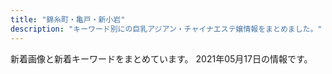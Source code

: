 ```yaml
---
title: "錦糸町・亀戸・新小岩"
description: "キーワード別にの巨乳アジアン・チャイナエステ嬢情報をまとめました。"
---
```


新着画像と新着キーワードをまとめています。
2021年05月17日の情報です。

<DmmAffiliateIns />
<KeywordTable
  shops={
    [
    {
        "station": "JR\u9326\u7cf8\u753a\u99c5",
        "keywords": {},
        "url": "http://kinshichoesute.xyz/",
        "name": "Forever \uff5e\u30d5\u30a9\u30fc\u30a8\u30d0\u30fc\uff5e",
        "img_links": [
            "http://kinshichoesute.xyz/img/tel.png",
            "http://kinshichoesute.xyz/staff/ai/01.png",
            "http://kinshichoesute.xyz/staff/aya/01.png",
            "http://kinshichoesute.xyz/img/stt.jpg",
            "http://kinshichoesute.xyz/img/stb.jpg",
            "http://kinshichoesute.xyz/staff/mimi/01.png",
            "http://kinshichoesute.xyz/staff/hitomi/01.png",
            "http://kinshichoesute.xyz/img/nav-001.png",
            "http://kinshichoesute.xyz/img/nav-005.png",
            "http://kinshichoesute.xyz/img/nav-004.png",
            "http://kinshichoesute.xyz/img/nav-006.png",
            "http://kinshichoesute.xyz/staff/nana/01.png",
            "http://kinshichoesute.xyz/img/nav-002.png",
            "http://kinshichoesute.xyz/img/no.png",
            "http://kinshichoesute.xyz/img/nav-003.png",
            "http://kinshichoesute.xyz/staff/hitomi/02.png",
            "http://kinshichoesute.xyz/staff/kaori/01.png"
        ]
    },
    {
        "url": "http://mariabella.ies.fun/",
        "station": "JR\u5c0f\u5ca9\u99c5\u5317\u53e3",
        "img_links": [
            "http://mariabella.ies.fun/photos/sites/45/2019/09/2019091016323921.jpeg",
            "http://mariabella.ies.fun/images/ac1.jpg",
            "http://mariabella.ies.fun/images/mobile1.jpg",
            "http://mariabella.ies.fun/images/s-staff.jpg",
            "http://mariabella.ies.fun/images/info.jpg",
            "http://mariabella.ies.fun/photos/sites/45/2019/09/2019092717170772.jpeg",
            "http://mariabella.ies.fun/photos/sites/45/2018/06/2018062706422857.jpg",
            "http://mariabella.ies.fun/photos/sites/45/2020/01/2020012420100278.jpeg",
            "http://mariabella.ies.fun/images/ac2.jpg",
            "http://mariabella.ies.fun/images/ac3.jpg",
            "http://mariabella.ies.fun/images/top.png",
            "http://mariabella.ies.fun/images/mobile.jpg",
            "http://mariabella.ies.fun/images/s-recriut.jpg",
            "http://mariabella.ies.fun/images/pick.jpg",
            "http://mariabella.ies.fun/images/news.jpg"
        ],
        "keywords": {
            "\u30bb\u30af\u30b7\u30fc": 2,
            "E": 2
        },
        "name": "\u30de\u30ea\u30a2\u30d9\u30fc\u30e9"
    },
    {
        "url": "https://kinshicho-mensesthe.net/",
        "keywords": {
            "D": 126,
            "87": 28,
            "89": 14,
            "E": 14,
            "88": 14,
            "85": 98,
            "92": 14,
            "83": 14,
            "C": 70,
            "86": 28
        },
        "name": "KIRARA",
        "station": "JR\u9326\u7cf8\u753a\u99c5\u5317\u53e3",
        "img_links": [
            "https://kinshicho-mensesthe.net/images/main1.jpg",
            "https://kinshicho-mensesthe.net/staff2/rika-l1.jpg",
            "https://kinshicho-mensesthe.net/mens-esthe-massage/2020/02/06/satomi-s1.jpg",
            "https://kinshicho-mensesthe.net/staff2/mai-l1.jpg",
            "https://kinshicho-mensesthe.net/staff2/sakura-s2.jpg",
            "https://kinshicho-mensesthe.net/staff2/satomi-s1.jpg",
            "https://kinshicho-mensesthe.net/button/staff.png",
            "https://kinshicho-mensesthe.net/staff2/yuki-l1.jpg",
            "https://kinshicho-mensesthe.net/room/esthe3.jpg",
            "https://kinshicho-mensesthe.net/staff2/haruka-l1.jpg",
            "https://kinshicho-mensesthe.net/staff2/yuki-s1.jpg",
            "https://kinshicho-mensesthe.net/staff2/sera-l1.jpg",
            "https://kinshicho-mensesthe.net/staff2/mai-s1.jpg",
            "https://kinshicho-mensesthe.net/staff2/saki-s1.jpg",
            "https://kinshicho-mensesthe.net/images/footer-r.png",
            "https://kinshicho-mensesthe.net/images/clear.png",
            "https://kinshicho-mensesthe.net/mens-esthe-massage/2020/01/22/yuki-s1.jpg",
            "https://kinshicho-mensesthe.net/staff2/rika-s1.jpg",
            "https://kinshicho-mensesthe.net/staff2/sora-s1.jpg",
            "https://kinshicho-mensesthe.net/room/4-s.jpg",
            "https://kinshicho-mensesthe.net/room/1-l.jpg",
            "https://kinshicho-mensesthe.net/staff2/kokomi-l1.jpg",
            "https://kinshicho-mensesthe.net/staff2/sera-s1.jpg",
            "https://kinshicho-mensesthe.net/staff2/kiki-l1.jpg",
            "https://kinshicho-mensesthe.net/button/blog.png",
            "https://kinshicho-mensesthe.net/images/footer-l.png",
            "https://kinshicho-mensesthe.net/room/3-s.jpg",
            "https://kinshicho-mensesthe.net/room/esthe2.jpg",
            "https://kinshicho-mensesthe.net/images/flower.png",
            "https://kinshicho-mensesthe.net/room/6-s.jpg",
            "https://kinshicho-mensesthe.net/room/esthe1.jpg",
            "https://kinshicho-mensesthe.net/staff2/kokomi-s1.jpg",
            "https://kinshicho-mensesthe.net/staff2/yumi-l1.jpg",
            "https://kinshicho-mensesthe.net/room/5-s.jpg",
            "https://kinshicho-mensesthe.net/images/camp.png",
            "https://kinshicho-mensesthe.net/staff2/satomi-l1.jpg",
            "https://kinshicho-mensesthe.net/staff2/sora-l1.jpg",
            "https://kinshicho-mensesthe.net/room/3-l.jpg",
            "https://kinshicho-mensesthe.net/room/1-s.jpg",
            "https://kinshicho-mensesthe.net/images/main-sp.jpg",
            "https://kinshicho-mensesthe.net/staff2/moe-s1.jpg",
            "https://kinshicho-mensesthe.net/staff2/haruka-s1.jpg",
            "https://kinshicho-mensesthe.net/staff2/saki-l1.jpg",
            "https://kinshicho-mensesthe.net/room/4-l.jpg",
            "https://kinshicho-mensesthe.net/staff2/rui-l1.jpg",
            "https://kinshicho-mensesthe.net/images/header3.png",
            "https://kinshicho-mensesthe.net/staff2/yumi-s1.jpg",
            "https://kinshicho-mensesthe.net/mens-esthe-massage/2020/10/17/moe-s1.jpg",
            "https://kinshicho-mensesthe.net/mens-esthe-massage/2020/02/06/sora-s1.jpg",
            "https://kinshicho-mensesthe.net/staff2/yuka-s1.jpg",
            "https://kinshicho-mensesthe.net/room/5-l.jpg",
            "https://kinshicho-mensesthe.net/staff2/kiki-s1.jpg",
            "https://kinshicho-mensesthe.net/staff2/sakura-l2.jpg",
            "https://kinshicho-mensesthe.net/room/2-l.jpg",
            "https://kinshicho-mensesthe.net/staff2/rui-s1.jpg",
            "https://kinshicho-mensesthe.net/room/6-l.jpg",
            "https://kinshicho-mensesthe.net/room/2-s.jpg",
            "https://kinshicho-mensesthe.net/images/qrcode.png",
            "https://kinshicho-mensesthe.net/button/home.png"
        ]
    },
    {
        "station": "JR\u65b0\u5c0f\u5ca9\u99c5\u5317\u53e3",
        "url": "http://mori.me-es.com/",
        "keywords": {
            "88": 1,
            "C": 7,
            "90": 1,
            "85": 3,
            "87": 1,
            "86": 3
        },
        "img_links": [
            "http://mori.me-es.com/images/index_03.jpg",
            "http://mori.me-es.com/images/staff_15.jpg",
            "http://mori.me-es.com/images/rec_15.jpg",
            "http://mori.me-es.com/girls/05.jpg",
            "http://mori.me-es.com/images/index_30.jpg",
            "http://mori.me-es.com/girls/03.jpg",
            "http://mori.me-es.com/images/rec.jpg",
            "http://mori.me-es.com/girls/08.jpg",
            "http://mori.me-es.com/girls/00.jpg",
            "http://mori.me-es.com/images/index_22.jpg",
            "http://mori.me-es.com/images/index_04.jpg",
            "http://mori.me-es.com/girls/04a.jpg",
            "http://mori.me-es.com/images/index_12.jpg",
            "http://mori.me-es.com/images/index_10.jpg",
            "http://mori.me-es.com/images/index_29.jpg",
            "http://mori.me-es.com/girls/01.jpg",
            "http://mori.me-es.com/images/index_16.jpg",
            "http://mori.me-es.com/images/index_15.jpg",
            "http://mori.me-es.com/images/index_01.jpg",
            "http://mori.me-es.com/girls/04.jpg",
            "http://mori.me-es.com/images/index_17.jpg",
            "http://mori.me-es.com/girls/08a.jpg",
            "http://mori.me-es.com/girls/06.jpg",
            "http://mori.me-es.com/images/index_05.jpg",
            "http://mori.me-es.com/images/info_15.jpg",
            "http://mori.me-es.com/images/index_08.jpg",
            "http://mori.me-es.com/images/index_21.jpg",
            "http://mori.me-es.com/images/info.jpg",
            "http://mori.me-es.com/images/index_09.jpg",
            "http://mori.me-es.com/images/index_25.jpg",
            "http://mori.me-es.com/images/index_28.jpg",
            "http://mori.me-es.com/images/index_06.jpg",
            "http://mori.me-es.com/images/index_20.jpg",
            "http://mori.me-es.com/images/index_19.jpg",
            "http://mori.me-es.com/images/index_26.jpg",
            "http://mori.me-es.com/images/index_24.jpg",
            "http://mori.me-es.com/girls/07.jpg",
            "http://mori.me-es.com/images/index_02.jpg",
            "http://mori.me-es.com/images/index_13.jpg",
            "http://mori.me-es.com/images/index_18.jpg",
            "http://mori.me-es.com/images/index_27.jpg",
            "http://mori.me-es.com/girls/02.jpg",
            "http://mori.me-es.com/images/sub_28.jpg",
            "http://mori.me-es.com/images/index_07.jpg"
        ],
        "name": "\u68ee"
    },
    {
        "img_links": [
            "http://iyashi.sweet-relaxation.com/img/cast/lisa-02.jpg",
            "http://iyashi.sweet-relaxation.com/img/treatment/body-01.jpg",
            "http://iyashi.sweet-relaxation.com/img/cast/lisa-01.jpg",
            "http://iyashi.sweet-relaxation.com/img/cast/olive-03.jpg",
            "http://iyashi.sweet-relaxation.com/img/slick/sl-2.jpg",
            "http://iyashi.sweet-relaxation.com/img/cast/lisa-03.jpg",
            "http://iyashi.sweet-relaxation.com/img/slick/sl-1.jpg",
            "http://iyashi.sweet-relaxation.com/img/slick/sl-7.jpg",
            "http://iyashi.sweet-relaxation.com/img/cast/eri-02.jpg",
            "http://iyashi.sweet-relaxation.com/img/slick/sl-6.jpg",
            "http://iyashi.sweet-relaxation.com/img/slick/sl-4.jpg",
            "http://iyashi.sweet-relaxation.com/img/cast/olive-01.jpg",
            "http://iyashi.sweet-relaxation.com/img/cast/ran-03.jpg",
            "http://iyashi.sweet-relaxation.com/img/treatment/ashitsubo-01.jpg",
            "http://iyashi.sweet-relaxation.com/img/cast/ran-01.jpg",
            "http://iyashi.sweet-relaxation.com/img/cast/eri-03.jpg",
            "http://iyashi.sweet-relaxation.com/img/cast/yaya-01.jpg",
            "http://iyashi.sweet-relaxation.com/img/slick/sl-3.jpg",
            "http://iyashi.sweet-relaxation.com/img/slick/sl-5.jpg",
            "http://iyashi.sweet-relaxation.com/img/treatment/aroma-01.jpg",
            "http://iyashi.sweet-relaxation.com/img/cast/yaya-03.jpg",
            "http://iyashi.sweet-relaxation.com/img/cast/ran-02.jpg",
            "http://iyashi.sweet-relaxation.com/img/cast/olive-02.jpg",
            "http://iyashi.sweet-relaxation.com/img/cast/eri-01.jpg",
            "http://iyashi.sweet-relaxation.com/img/cast/yaya-02.jpg"
        ],
        "url": "http://iyashi.sweet-relaxation.com/",
        "station": "JR\u4e80\u6238\u99c5\u6771\u53e3",
        "keywords": {},
        "name": "\u7652 IYASHI"
    },
    {
        "img_links": [
            "http://kinshicho-es.xyz/images/b2.jpg",
            "http://kinshicho-es.xyz/images/g5.jpg",
            "http://kinshicho-es.xyz/images/top1.jpg",
            "http://kinshicho-es.xyz/images/r1.jpg",
            "http://kinshicho-es.xyz/images/r3.jpg",
            "http://kinshicho-es.xyz/images/news-tit1.jpg",
            "http://kinshicho-es.xyz/images/left1_2_02.jpg",
            "http://kinshicho-es.xyz/images/g3.jpg",
            "http://kinshicho-es.xyz/images/g2.jpg",
            "http://kinshicho-es.xyz/images/r2.jpg",
            "http://kinshicho-es.xyz/images/b1.jpg",
            "http://kinshicho-es.xyz/images/kanban.jpg",
            "http://kinshicho-es.xyz/images/r4.jpg",
            "http://kinshicho-es.xyz/images/g0.jpg",
            "http://kinshicho-es.xyz/images/g41.jpg",
            "http://kinshicho-es.xyz/images/top.jpg"
        ],
        "name": "\u30b9\u30c1\u30e5\u30ef\u306e\u30b9\u30de\u30a4\u30eb",
        "keywords": {
            "C": 7
        },
        "station": "JR\u9326\u7cf8\u753a\u99c5\u5317\u53e3",
        "url": "http://kinshicho-es.xyz/"
    },
    {
        "url": "http://www.himawari-shinkoiwa.com/",
        "station": "JR\u65b0\u5c0f\u5ca9\u99c5\u5357\u53e3",
        "img_links": [
            "http://www.himawari-shinkoiwa.com/images/slider/1.jpg",
            "http://www.himawari-shinkoiwa.com/img/ttl_news.png",
            "http://www.himawari-shinkoiwa.com/img/ttl_move.png",
            "http://www.himawari-shinkoiwa.com/images/slider/3.jpg",
            "http://www.himawari-shinkoiwa.com/img/ttl_info.png",
            "http://www.himawari-shinkoiwa.com/img/btn_blog.png",
            "http://www.himawari-shinkoiwa.com/files/001.jpg",
            "http://www.himawari-shinkoiwa.com/images/slider/2.jpg",
            "http://www.himawari-shinkoiwa.com/img/move.jpg",
            "http://www.himawari-shinkoiwa.com/files/001-02.jpg",
            "http://www.himawari-shinkoiwa.com/img/btn_side_mobile.jpg",
            "http://www.himawari-shinkoiwa.com/files/004-02.jpg",
            "http://www.himawari-shinkoiwa.com/img/tel.png",
            "http://www.himawari-shinkoiwa.com/files/004.jpg",
            "http://www.himawari-shinkoiwa.com/files/005-02.jpg",
            "http://www.himawari-shinkoiwa.com/img/pickup.jpg",
            "http://www.himawari-shinkoiwa.com/files/005.jpg",
            "http://www.himawari-shinkoiwa.com/images/line.png",
            "http://www.himawari-shinkoiwa.com/img/goback.jpg"
        ],
        "keywords": {
            "86": 4,
            "87": 2,
            "C": 11,
            "D": 6
        },
        "name": "\u3072\u307e\u308f\u308a"
    },
    {
        "name": "\u30d5\u30ed\u30e9",
        "url": "http://iyasi-heal.com/",
        "station": "JR\u5c0f\u5ca9\u99c5\u5357\u53e3",
        "keywords": {},
        "img_links": []
    },
    {
        "station": "JR\u5c0f\u5ca9\u99c5\u5317\u53e3",
        "name": "\u3086\u304d",
        "url": "http://www.sh-yuki.work/",
        "img_links": [
            "http://www.sh-yuki.work/uploads/200218/1-20021Q359301Q.jpg",
            "http://www.sh-yuki.work/uploads/200618/1-20061Q633094V.jpg",
            "http://www.sh-yuki.work/uploads/191028/1-19102Q03S5a4.jpg",
            "http://www.sh-yuki.work/uploads/200713/1-200G3110344421.jpg",
            "http://www.sh-yuki.work/images/1.jpg",
            "http://www.sh-yuki.work/images/lanmu5.jpg",
            "http://www.sh-yuki.work/uploads/201214/1-201214162100347.jpg",
            "http://www.sh-yuki.work/uploads/200620/1-200620154311K4.jpg",
            "http://www.sh-yuki.work/images/mobile.jpg",
            "http://www.sh-yuki.work/uploads/191006/1-191006105P61Z.jpg",
            "http://www.sh-yuki.work/uploads/191227/1-19122F94110460.jpg",
            "http://www.sh-yuki.work/uploads/201215/1-201215145200113.jpg",
            "http://www.sh-yuki.work/images/room1.jpg",
            "http://www.sh-yuki.work/uploads/191104/1-1911041I124915.jpg",
            "http://www.sh-yuki.work/uploads/200218/1-20021Q3591A57.jpg",
            "http://www.sh-yuki.work/uploads/200620/1-20062015425B54.jpg",
            "http://www.sh-yuki.work/images/lanmu2.jpg",
            "http://www.sh-yuki.work/uploads/200127/1-20012G02404310.jpg",
            "http://www.sh-yuki.work/uploads/201214/1-20121416231WV.jpg",
            "http://www.sh-yuki.work/uploads/201215/1-201215145153M4.jpg",
            "http://www.sh-yuki.work/uploads/191227/1-19122F93911958.jpg",
            "http://www.sh-yuki.work/uploads/191006/1-191006105IM24.jpg",
            "http://www.sh-yuki.work/uploads/190105/1-1Z105143R9539.jpg",
            "http://www.sh-yuki.work/images/lanmu4.jpg",
            "http://www.sh-yuki.work/images/lanmu3.jpg",
            "http://www.sh-yuki.work/uploads/191021/1-19102116361I39.jpg",
            "http://www.sh-yuki.work/uploads/190105/1-1Z105143921224.jpg",
            "http://www.sh-yuki.work/images/room4.jpg",
            "http://www.sh-yuki.work/uploads/191221/1-191221111A3123.jpg",
            "http://www.sh-yuki.work/images/s_news.jpg",
            "http://www.sh-yuki.work/images/end.png",
            "http://www.sh-yuki.work/uploads/190105/1-1Z1051440193X.jpg",
            "http://www.sh-yuki.work/images/room3.jpg",
            "http://www.sh-yuki.work/uploads/190110/1-1Z110093529363.png",
            "http://www.sh-yuki.work/uploads/210216/1-210216154445506.jpg",
            "http://www.sh-yuki.work/images/s_staff.jpg",
            "http://www.sh-yuki.work/images/room2.jpg",
            "http://www.sh-yuki.work/uploads/200618/1-20061Q6342Y06.jpg",
            "http://www.sh-yuki.work/uploads/200713/1-200G3125135C2.jpg",
            "http://www.sh-yuki.work/uploads/210216/1-210216154459443.jpg",
            "http://www.sh-yuki.work/uploads/200110/1-20011013245Y49.jpg",
            "http://www.sh-yuki.work/uploads/190105/1-1Z105143940E6.jpg",
            "http://www.sh-yuki.work/images/nbj2.jpg",
            "http://www.sh-yuki.work/images/top.png",
            "http://www.sh-yuki.work/uploads/191202/1-191202154021200.jpg"
        ],
        "keywords": {
            "89": 2,
            "D": 17,
            "88": 1,
            "86": 14
        }
    },
    {
        "img_links": [
            "https://chm.jp/domains1/thaipataya/myimg/imgcom37359_sp.jpg",
            "https://chm.jp/domains1/thaipataya/myimg/imgcom37357_sp.jpg",
            "https://chm.jp/domains1/thaipataya/myimg/imgcom36605_sp.jpg",
            "https://chm.jp/domains1/thaipataya/myimg/imgcom37361_sp.png",
            "https://chm.jp/domains1/thaipataya/myimg/imgcom37664_sp.png",
            "https://chm.jp/domains1/thaipataya/myimg/imgcom36613_sp.jpg",
            "https://chm.jp/domains1/thaipataya/myimg/imgcom36567_sp.jpg",
            "https://chm.jp/domains1/thaipataya/myimg/imgcom37660_sp.png",
            "https://chm.jp/domains1/thaipataya/myimg/imgcom37362_sp.jpg",
            "https://chm.jp/domains1/thaipataya/myimg/imgcom37172_sp.png",
            "https://chm.jp/domains1/thaipataya/myimg/imgcom37738_sp.png",
            "https://chm.jp/domains1/thaipataya/myimg/imgcom36615_sp.png",
            "https://chm.jp/domains1/thaipataya/myimg/imgcom37358_sp.jpg",
            "https://chm.jp/domains1/thaipataya/myimg/imgcom36566_sp.png",
            "https://chm.jp/domains1/thaipataya/myimg/imgcom37661_sp.png",
            "https://chm.jp/domains1/thaipataya/myimg/imgcom37727_sp.png",
            "https://chm.jp/domains1/thaipataya/myimg/imgcom37655_sp.jpg",
            "https://chm.jp/domains1/thaipataya/myimg/imgcom36636_sp.jpg",
            "https://chm.jp/domains1/thaipataya/myimg/imgcom36575_sp.jpg",
            "https://chm.jp/domains1/thaipataya/myimg/imgcom37067_sp.png",
            "https://chm.jp/domains1/thaipataya/myimg/imgcom37177_sp.png",
            "https://chm.jp/domains1/thaipataya/myimg/imgcom37666_sp.jpg",
            "https://chm.jp/domains1/thaipataya/myimg/imgcom36604_sp.jpg",
            "https://chm.jp/domains1/thaipataya/myimg/imgcom37839_sp.jpg",
            "https://chm.jp/domains1/thaipataya/myimg/imgcom36634_sp.jpg",
            "https://chm.jp/domains1/thaipataya/myimg/slideimg36561_sp.jpg",
            "https://chm.jp/domains1/thaipataya/myimg/imgcom37665_sp.jpg",
            "https://chm.jp/domains1/thaipataya/myimg/imgcom37732_sp.png",
            "https://chm.jp/domains1/thaipataya/myimg/imgcom37667_sp.png",
            "https://chm.jp/domains1/thaipataya/myimg/imgcom37659_sp.png",
            "https://chm.jp/domains1/thaipataya/myimg/imgcom37654_sp.jpg",
            "https://chm.jp/domains1/thaipataya/myimg/imgcom37734_sp.png",
            "https://chm.jp/domains1/thaipataya/myimg/imgcom37834_sp.jpg",
            "https://chm.jp/domains1/thaipataya/myimg/imgcom36633_sp.jpg",
            "https://chm.jp/domains1/thaipataya/myimg/imgcom36585_sp.jpg",
            "https://chm.jp/domains1/thaipataya/myimg/imgcom37710_sp.jpg",
            "https://chm.jp/domains1/thaipataya/myimg/imgcom36619_sp.jpg",
            "https://chm.jp/domains1/thaipataya/myimg/imgcom36581_sp.jpg",
            "https://chm.jp/domains1/thaipataya/myimg/imgcom36565_sp.jpg",
            "https://chm.jp/domains1/thaipataya/myimg/imgcom37662_sp.png",
            "https://chm.jp/domains1/thaipataya/myimg/imgcom36603_sp.png",
            "https://chm.jp/domains1/thaipataya/myimg/imgcom37669_sp.jpg",
            "https://chm.jp/domains1/thaipataya/myimg/imgcom36606_sp.jpg",
            "https://chm.jp/domains1/thaipataya/myimg/imgcom37068_sp.jpg",
            "https://chm.jp/domains1/thaipataya/myimg/imgcom36607_sp.jpg",
            "https://chm.jp/domains1/thaipataya/myimg/imgcom37653_sp.jpg",
            "https://chm.jp/domains1/thaipataya/myimg/imgcom37725_sp.png",
            "https://chm.jp/domains1/thaipataya/myimg/imgcom37733_sp.png",
            "https://chm.jp/domains1/thaipataya/myimg/slideimg36560_sp.jpg",
            "https://chm.jp/domains1/thaipataya/myimg/imgcom37789_sp.png",
            "https://chm.jp/domains1/thaipataya/myimg/imgcom36579_sp.jpg",
            "https://chm.jp/domains1/thaipataya/myimg/imgcom37070_sp.jpg",
            "https://chm.jp/domains1/thaipataya/myimg/imgcom36582_sp.jpg",
            "https://chm.jp/domains1/thaipataya/myimg/imgcom37663_sp.jpg",
            "https://chm.jp/domains1/thaipataya/myimg/imgcom37726_sp.png",
            "https://chm.jp/domains1/thaipataya/myimg/imgcom36576_sp.jpg",
            "https://chm.jp/domains1/thaipataya/myimg/imgcom37658_sp.png",
            "https://chm.jp/domains1/thaipataya/myimg/imgcom37739_sp.png",
            "https://chm.jp/domains1/thaipataya/myimg/imgcom37668_sp.png",
            "https://chm.jp/domains1/thaipataya/myimg/imgcom37841_sp.jpg",
            "https://chm.jp/domains1/thaipataya/myimg/imgcom36618_sp.png",
            "https://chm.jp/domains1/thaipataya/myimg/imgcom36580_sp.jpg",
            "https://chm.jp/domains1/thaipataya/myimg/slideimg36562_sp.jpg",
            "https://chm.jp/domains1/thaipataya/myimg/imgcom37916_sp.jpg",
            "https://chm.jp/domains1/thaipataya/myimg/imgcom37915_sp.jpg",
            "https://chm.jp/domains1/thaipataya/myimg/imgcom37736_sp.png",
            "https://chm.jp/domains1/thaipataya/myimg/imgcom36617_sp.jpg",
            "https://chm.jp/domains1/thaipataya/myimg/imgcom37833_sp.jpg",
            "https://chm.jp/domains1/thaipataya/myimg/imgcom37914_sp.jpg",
            "https://chm.jp/domains1/thaipataya/myimg/imgcom37913_sp.jpg",
            "https://chm.jp/domains1/thaipataya/myimg/imgcom37840_sp.jpg",
            "http://chm.jp/img/linebutton_82x20.png",
            "https://chm.jp/domains1/thaipataya/myimg/imgcom36584_sp.jpg",
            "https://chm.jp/domains1/thaipataya/myimg/imgcom37360_sp.jpg",
            "https://chm.jp/domains1/thaipataya/myimg/imgcom37174_sp.png",
            "https://chm.jp/domains1/thaipataya/myimg/imgcom36635_sp.jpg",
            "https://chm.jp/domains1/thaipataya/myimg/imgcom37740_sp.png",
            "https://chm.jp/domains1/thaipataya/myimg/imgcom37737_sp.png"
        ],
        "keywords": {
            "\u30bb\u30af\u30b7\u30fc": 1,
            "C": 12
        },
        "name": "\u30d1\u30bf\u30e4",
        "station": "JR\u5c0f\u5ca9\u99c5\u5357\u53e3",
        "url": "http://thaipataya.chm.jp/"
    },
    {
        "name": "\u4e00\u6642",
        "keywords": {
            "E": 18,
            "G": 9
        },
        "img_links": [
            "http://biwert.xyz/uploads/201006/1-2010061F032C0.jpg",
            "http://biwert.xyz/templets/default/picture/interior_t.jpg",
            "http://biwert.xyz/templets/default/picture/rec1.png",
            "http://biwert.xyz/templets/default/picture/news.jpg",
            "http://biwert.xyz/uploads/201003/1-2010031G35C32.jpg",
            "http://biwert.xyz/uploads/201003/1-2010031G432629.jpg",
            "http://biwert.xyz/templets/default/picture/staff_t.jpg",
            "http://biwert.xyz/uploads/180620/1-1P62010154K00.png",
            "http://biwert.xyz/images/1-1P621101232H4.png",
            "http://biwert.xyz/uploads/201003/1-2010031G415110.jpg",
            "http://biwert.xyz/uploads/180620/1-1P62010193X63.jpg",
            "http://biwert.xyz/uploads/201006/1-2010061A941445.jpg",
            "http://biwert.xyz/uploads/201007/1-20100G4464b26.jpg",
            "http://biwert.xyz/uploads/allimg/180620/1-1P6201013133b.jpg",
            "http://biwert.xyz/templets/default/picture/head.jpg",
            "http://biwert.xyz/uploads/201003/1-2010031G3421X.jpg",
            "http://biwert.xyz/uploads/allimg/180620/1-1P620101640O8.png",
            "http://biwert.xyz/uploads/180620/1-1P620101629244.png",
            "http://biwert.xyz/uploads/201109/1-201109141105216.jpg"
        ],
        "station": "JR\u5c0f\u5ca9\u99c5\u5317\u53e3",
        "url": "http://biwert.xyz/"
    },
    {
        "keywords": {},
        "station": "\u9752\u7825\u99c5",
        "name": "\u7652\u3057\u306e\u68ee",
        "url": "http://iyasimori.jpest.net/",
        "img_links": [
            "http://iyasimori.jpest.net/uploads//sites/37/2021/01/g5.jpg",
            "http://iyasimori.jpest.net/uploads//sites/37/2021/01/r4-1.jpg",
            "http://iyasimori.jpest.net/uploads//sites/37/2021/01/g3-2.jpg",
            "http://iyasimori.jpest.net/uploads//sites/37/2021/01/g5-150x150.jpg",
            "http://iyasimori.jpest.net/uploads//sites/37/2021/04/g1-3.jpg",
            "http://iyasimori.jpest.net/uploads//sites/37/2021/01/mobile.png",
            "http://iyasimori.jpest.net/uploads//sites/37/2021/01/g3-2-150x150.jpg",
            "http://iyasimori.jpest.net/uploads//sites/37/2021/01/r3-1.jpg",
            "http://iyasimori.jpest.net/uploads//sites/37/2021/01/g1-3.jpg",
            "http://iyasimori.jpest.net/uploads//sites/37/2021/01/bj_03.jpg",
            "http://iyasimori.jpest.net/uploads//sites/37/2021/01/news01.png",
            "http://iyasimori.jpest.net/uploads//sites/37/2021/01/a.jpg",
            "http://iyasimori.jpest.net/uploads//sites/37/2021/01/a2.jpg",
            "http://iyasimori.jpest.net/uploads//sites/37/2021/01/r6.jpg",
            "http://iyasimori.jpest.net/uploads//sites/37/2021/01/g2-2.jpg",
            "http://iyasimori.jpest.net/uploads//sites/37/2021/01/g4.jpg",
            "http://iyasimori.jpest.net/uploads//sites/37/2021/04/g1-3-150x150.jpg",
            "http://iyasimori.jpest.net/uploads//sites/37/2021/01/g1-3-150x150.jpg",
            "http://iyasimori.jpest.net/uploads//sites/37/2021/01/news03.png",
            "http://iyasimori.jpest.net/uploads//sites/37/2021/01/tite-staff.jpg",
            "http://iyasimori.jpest.net/uploads//sites/37/2021/01/g2-2-150x150.jpg",
            "http://iyasimori.jpest.net/uploads//sites/37/2021/01/g4-150x150.jpg",
            "http://iyasimori.jpest.net/uploads//sites/37/2021/01/r5.jpg",
            "http://iyasimori.jpest.net/uploads//sites/37/2021/04/g1-2-150x150.jpg",
            "http://iyasimori.jpest.net/uploads//sites/37/2021/01/top.jpg",
            "http://iyasimori.jpest.net/uploads//sites/37/2021/04/g1-2.jpg"
        ]
    },
    {
        "station": "JR\u4e80\u6238\u99c5\u5317\u53e3",
        "img_links": [
            "http://yukinosakura.tyo.cm/images/room1.jpg",
            "http://yukinosakura.a2.webnavi.work/upload/sites/72/2020/04/2020040708052118.jpg",
            "http://yukinosakura.tyo.cm/images/mobile.jpg",
            "http://yukinosakura.a2.webnavi.work/upload/sites/72/2020/04/2020040708052456.jpg",
            "http://yukinosakura.tyo.cm/images/s_staff.jpg",
            "http://yukinosakura.tyo.cm/images/room4.jpg",
            "http://yukinosakura.tyo.cm/images/room2.jpg",
            "http://yukinosakura.a2.webnavi.work/upload/sites/72/2020/04/2020040708052434.jpg",
            "http://yukinosakura.a2.webnavi.work/upload/sites/72/2020/04/2020040708052353.jpg",
            "http://yukinosakura.tyo.cm/images/s_news.jpg",
            "http://yukinosakura.tyo.cm/images/room3.jpg",
            "http://yukinosakura.a2.webnavi.work/upload/sites/72/2020/04/2020040708052241.jpg",
            "http://yukinosakura.tyo.cm/images/top.jpg",
            "http://yukinosakura.tyo.cm/images/s_shedule.jpg"
        ],
        "keywords": {
            "D": 20,
            "C": 13,
            "85": 10,
            "86": 10,
            "83": 5
        },
        "name": "\u685c\u82b1",
        "url": "http://yukinosakura.tyo.cm/"
    },
    {
        "station": "JR\u4e80\u6238\u99c5\u5317\u53e3",
        "keywords": {
            "D": 4,
            "86": 1,
            "C": 1
        },
        "name": "\u604b\u59eb",
        "url": "http://cpienakada.com/",
        "img_links": [
            "http://cpienakada.com/upload/202104/thumb/1617264609.jpg",
            "http://cpienakada.com/upload/202104/1617331988.jpg",
            "http://cpienakada.com/upload/images/20210331_153453.jpg",
            "http://cpienakada.com/upload/images/20210402_094656.jpg",
            "http://cpienakada.com/upload/202104/thumb/1617331988.jpg",
            "http://cpienakada.com/upload/202104/thumb/1617264407.jpg",
            "http://cpienakada.com/upload/202103/1617174846.jpg",
            "http://cpienakada.com/upload/202103/1617175265.jpg",
            "http://cpienakada.com/upload/202104/thumb_dis/1617264788.jpg",
            "http://cpienakada.com/upload/202103/1617175559.jpg",
            "http://cpienakada.com/upload/202104/thumb/1617264788.jpg",
            "http://cpienakada.com/upload/images/20210331_151639.jpg",
            "http://cpienakada.com/upload/202104/1617264609.jpg",
            "http://cpienakada.com/upload/202104/thumb_dis/1617264407.jpg",
            "http://cpienakada.com/upload/202104/thumb/1617264919.jpg",
            "http://cpienakada.com/upload/images/20210331_153515.png",
            "http://cpienakada.com/upload/202103/1617174691.jpg",
            "http://cpienakada.com/upload/202104/thumb_dis/1617264609.jpg",
            "http://cpienakada.com/upload/202104/thumb_dis/1617331988.jpg",
            "http://cpienakada.com/upload/images/20210331_151305.jpg",
            "http://cpienakada.com/upload/202104/1617264407.jpg",
            "http://cpienakada.com/upload/202104/1617264788.jpg",
            "http://cpienakada.com/upload/202104/1617264919.jpg",
            "http://cpienakada.com/upload/202104/thumb_dis/1617264919.jpg"
        ]
    },
    {
        "url": "http://y-rlx.net/",
        "img_links": [
            "http://y-rlx.net/images/index_13.jpg",
            "http://y-rlx.net/images/index_16.png",
            "http://y-rlx.net/images/index_02.png",
            "http://y-rlx.net/images/index_23.jpg",
            "http://y-rlx.net/girl/05.jpg",
            "http://y-rlx.net/images/info.png",
            "http://y-rlx.net/images/index_10.jpg",
            "http://y-rlx.net/girl/02.jpg",
            "http://y-rlx.net/images/index_21.jpg",
            "http://y-rlx.net/images/02.png",
            "http://y-rlx.net/girl/06.jpg",
            "http://y-rlx.net/girl/05a.jpg",
            "http://y-rlx.net/images/index_09.jpg",
            "http://y-rlx.net/images/acc_tit.jpg",
            "http://y-rlx.net/images/03.png",
            "http://y-rlx.net/girl/03.jpg",
            "http://y-rlx.net/images/index_06.png",
            "http://y-rlx.net/images/index_11.jpg",
            "http://y-rlx.net/images/acc_16.jpg",
            "http://y-rlx.net/images/staff_16.jpg",
            "http://y-rlx.net/girl/07.jpg",
            "http://y-rlx.net/girl/03a.jpg",
            "http://y-rlx.net/images/index_19.png",
            "http://y-rlx.net/images/rec_16.jpg",
            "http://y-rlx.net/images/line.jpg",
            "http://y-rlx.net/images/acc_tit03.jpg",
            "http://y-rlx.net/girl/011a.jpg",
            "http://y-rlx.net/girl/09.jpg",
            "http://y-rlx.net/girl/00.jpg",
            "http://y-rlx.net/girl/01.jpg",
            "http://y-rlx.net/images/sys_16.jpg",
            "http://y-rlx.net/images/01.png",
            "http://y-rlx.net/girl/08.jpg",
            "http://y-rlx.net/girl/07a.jpg",
            "http://y-rlx.net/images/index_12.jpg",
            "http://y-rlx.net/images/sys.jpg",
            "http://y-rlx.net/girl/p01.jpg",
            "http://y-rlx.net/girl/011.jpg",
            "http://y-rlx.net/girl/010a.jpg",
            "http://y-rlx.net/images/rec.jpg",
            "http://y-rlx.net/images/acc_tit01.jpg",
            "http://y-rlx.net/girl/09a.jpg",
            "http://y-rlx.net/images/index_04.png",
            "http://y-rlx.net/images/index_08.jpg",
            "http://y-rlx.net/girl/010.jpg",
            "http://y-rlx.net/images/rex_16.jpg",
            "http://y-rlx.net/images/index_14.png",
            "http://y-rlx.net/images/index_07.png"
        ],
        "name": "\u7f8e\u697d",
        "keywords": {
            "95": 2,
            "85": 1,
            "87": 1,
            "86": 2,
            "89": 1,
            "92": 1,
            "88": 1,
            "90": 1
        },
        "station": "JR\u65b0\u5c0f\u5ca9\u99c5\u5357\u53e3"
    },
    {
        "img_links": [
            "https://doraimon.tyo.cm/photos/sites/32/2021/03/2021030207304862.jpg",
            "https://doraimon.tyo.cm/photos/sites/32/2021/04/202104280419564.jpg",
            "https://doraimon.tyo.cm/images/staff_line.jpg",
            "https://doraimon.tyo.cm/photos/sites/32/2021/03/2021030207305994.jpg",
            "https://doraimon.tyo.cm/images/s_news.jpg",
            "https://doraimon.tyo.cm/photos/sites/32/2021/03/2021032301301384.jpg",
            "https://doraimon.tyo.cm/photos/sites/32/2021/03/2021030207304993.jpg",
            "https://doraimon.tyo.cm/photos/sites/32/2021/03/2021030207310114.jpg",
            "https://doraimon.tyo.cm/images/mobile.jpg",
            "https://doraimon.tyo.cm/images/top.jpg",
            "https://doraimon.tyo.cm/photos/sites/32/2021/03/2021032507045669.jpg",
            "https://doraimon.tyo.cm/photos/sites/32/2021/03/2021031206553637.jpg",
            "https://doraimon.tyo.cm/images/link.jpg",
            "https://doraimon.tyo.cm/photos/sites/32/2021/05/2021051104372699.jpg",
            "https://doraimon.tyo.cm/photos/sites/32/2021/03/202103120651532.jpg",
            "https://doraimon.tyo.cm/photos/sites/32/2021/04/202104070649510.jpg",
            "https://doraimon.tyo.cm/images/s_face.jpg",
            "https://doraimon.tyo.cm/photos/sites/32/2021/05/2021051407405290.jpg"
        ],
        "station": "JR\u4e80\u6238\u99c5\u5317\u53e3",
        "keywords": {
            "E": 2,
            "85": 4,
            "86": 2,
            "87": 2,
            "83": 2,
            "D": 8
        },
        "url": "https://doraimon.tyo.cm/",
        "name": "\u30c9\u30e9\u3048\u3082\u3093"
    },
    {
        "station": "JR\u4e80\u6238\u99c5\u5317\u53e3",
        "img_links": [
            "https://es-koakuma.com/wp-content/themes/este/img/3.jpg",
            "https://es-koakuma.com/wp-content/themes/este/img/tel_header.png",
            "https://es-koakuma.com/wp-content/uploads/2018/12/212sakuma.jpg",
            "https://es-koakuma.com/wp-content/uploads/2018/12/876521sakuma.jpg",
            "https://es-koakuma.com/wp-content/themes/este/img/tel_footer.png",
            "https://es-koakuma.com/wp-content/uploads/2020/01/87621sakuma.jpg",
            "https://es-koakuma.com/wp-content/themes/este/img/top-img01a.png",
            "https://es-koakuma.com/wp-content/themes/este/img/1.jpg",
            "https://es-koakuma.com/wp-content/themes/este/img/top-img01b.png",
            "https://es-koakuma.com/wp-content/themes/este/img/call.png",
            "https://es-koakuma.com/wp-content/themes/este/img/4.jpg",
            "https://es-koakuma.com/wp-content/themes/este/img/top-img02.png",
            "https://es-koakuma.com/wp-content/themes/este/img/2.jpg",
            "https://es-koakuma.com/wp-content/uploads/2018/12/872165sakuma.jpg"
        ],
        "name": "\u5c0f\u60aa\u9b54",
        "keywords": {
            "D": 12,
            "E": 3
        },
        "url": "https://es-koakuma.com/"
    },
    {
        "station": "JR\u9326\u7cf8\u753a\u5357\u53e3",
        "img_links": [
            "http://harunohana.jpest.net/uploads//sites/38/2021/02/mobile-tit.png",
            "http://harunohana.jpest.net/uploads//sites/38/2021/02/news-tit.png",
            "http://harunohana.jpest.net/uploads//sites/38/2021/03/g5.jpg",
            "http://harunohana.jpest.net/uploads//sites/38/elementor/thumbs/g3-p3mbdh0sfjb37s5dl0oi5txkdr5uasv3te8udptyvk.jpg",
            "http://harunohana.jpest.net/uploads//sites/38/2021/02/c1.jpg",
            "http://harunohana.jpest.net/uploads//sites/38/2021/02/staff-tit.png",
            "http://harunohana.jpest.net/uploads//sites/38/2021/02/top-3.png",
            "http://harunohana.jpest.net/uploads//sites/38/elementor/thumbs/g1-p3mbbo5xbyuayorl3qn8vsare61ijopmkh8c9mi4sw.jpg",
            "http://harunohana.jpest.net/uploads//sites/38/elementor/thumbs/c5-p3a4c3o3k96sqqp7ys00qjnjwezbpkzslpplu8in0o.jpg",
            "http://harunohana.jpest.net/uploads//sites/38/elementor/thumbs/c3-p3a4c1sf6l483iry9r6rlk4mpn8la6sbxgemvolfd4.jpg",
            "http://harunohana.jpest.net/uploads//sites/38/2021/03/g1.jpg",
            "http://harunohana.jpest.net/uploads//sites/38/2021/03/g2.jpg",
            "http://harunohana.jpest.net/uploads//sites/38/elementor/thumbs/g2-p3mbcgd30zwwmzmmj2u1yl6l7q6iyltkocswnxcbm8.jpg",
            "http://harunohana.jpest.net/uploads//sites/38/2021/02/c5.jpg",
            "http://harunohana.jpest.net/uploads//sites/38/2021/02/mobile.jpg",
            "http://harunohana.jpest.net/uploads//sites/38/2021/02/c3.jpg",
            "http://harunohana.jpest.net/uploads//sites/38/2021/02/info-tit.png",
            "http://harunohana.jpest.net/uploads//sites/38/2021/02/ditiao-1.png",
            "http://harunohana.jpest.net/uploads//sites/38/2021/02/c4.jpg",
            "http://harunohana.jpest.net/uploads//sites/38/2021/02/tel_staff.png",
            "http://harunohana.jpest.net/uploads//sites/38/2021/02/c2.jpg",
            "http://harunohana.jpest.net/uploads//sites/38/2021/02/pick-tit.png",
            "http://harunohana.jpest.net/uploads//sites/38/2021/03/g3.jpg",
            "http://harunohana.jpest.net/uploads//sites/38/2021/02/tel_info.png",
            "http://harunohana.jpest.net/uploads//sites/38/2021/02/tel_pickup.png",
            "http://harunohana.jpest.net/uploads//sites/38/2021/02/xian.jpg",
            "http://harunohana.jpest.net/uploads//sites/38/2021/02/c6.jpg",
            "http://harunohana.jpest.net/uploads//sites/38/elementor/thumbs/c2-p3a4by12f8z2t2xevpk9bl2sc3r4fedekxsoykr020.jpg",
            "http://harunohana.jpest.net/uploads//sites/38/elementor/thumbs/c1-p3a4bw5e1kwi5v056or06ljv5c0e005xwohq00tseg.jpg",
            "http://harunohana.jpest.net/uploads//sites/38/2021/04/g5.jpg",
            "http://harunohana.jpest.net/uploads//sites/38/2021/03/1.jpg",
            "http://harunohana.jpest.net/uploads//sites/38/elementor/thumbs/g5-p5qga8zeagwf7efovdavelljg7lsn1y4eanjgcq0uo.jpg",
            "http://harunohana.jpest.net/uploads//sites/38/2021/02/tel_top.png",
            "http://harunohana.jpest.net/uploads//sites/38/elementor/thumbs/g4-p3mbec1gp2hjuwwbjw36y43rzgwycta8xnrv7ujz68.jpg"
        ],
        "keywords": {
            "C": 12
        },
        "url": "http://harunohana.jpest.net/",
        "name": "\u6625\u306e\u82b1"
    },
    {
        "url": "http://el-grande.asia/",
        "name": "\u30a8\u30eb\u30b0\u30e9\u30f3\u30c7-elgrande-",
        "img_links": [
            "http://el-grande.asia/img/cast/ki-04.jpg",
            "http://el-grande.asia/img/btn_top.png",
            "http://el-grande.asia/img/cast/aki-02.jpg",
            "http://el-grande.asia/img/cast/haru-04.jpg",
            "http://el-grande.asia/img/cast/lucy-03.jpg",
            "http://el-grande.asia/img/interior/lobby-1.jpg",
            "http://el-grande.asia/img/btn_twitter.png",
            "http://el-grande.asia/img/cast/baby-03.jpg",
            "http://el-grande.asia/img/cast/aki-04.jpg",
            "http://el-grande.asia/img/cast/haru-03.jpg",
            "http://el-grande.asia/img/cast/baby-02.jpg",
            "http://el-grande.asia/img/cast/hana-01.jpg",
            "http://el-grande.asia/img/interior/shower-4.jpg",
            "http://el-grande.asia/img/dagger.png",
            "http://el-grande.asia/img/cast/rey-04.jpg",
            "http://el-grande.asia/img/cast/baby-01.jpg",
            "http://el-grande.asia/img/cast/ki-01.jpg",
            "http://el-grande.asia/img/cast/baby-04.jpg",
            "http://el-grande.asia/img/cast/ki-02.jpg",
            "http://el-grande.asia/img/cast/aki-01.jpg",
            "http://el-grande.asia/img/cast/mai-04.jpg",
            "http://el-grande.asia/img/cast/mai-03.jpg",
            "http://el-grande.asia/img/cast/sara-06.jpg",
            "http://el-grande.asia/img/btn_cast.png",
            "http://el-grande.asia/img/cast/rey-02.jpg",
            "http://el-grande.asia/img/interior/corridor-1.jpg",
            "http://el-grande.asia/img/cast/haru-01.jpg",
            "http://el-grande.asia/img/cast/lucy-01.jpg",
            "http://el-grande.asia/img/cast/hana-03.jpg",
            "http://el-grande.asia/img/cast/ki-03.jpg",
            "http://el-grande.asia/img/cast/aki-03.jpg",
            "http://el-grande.asia/img/cast/hana-04.jpg",
            "http://el-grande.asia/img/cast/lucy-02.jpg",
            "http://el-grande.asia/img/cast/mai-01.jpg",
            "http://el-grande.asia/img/btn_interior.png",
            "http://el-grande.asia/img/cast/lucy-04.jpg",
            "http://el-grande.asia/img/cast/rey-01.jpg",
            "http://el-grande.asia/img/cast/hana-02.jpg",
            "http://el-grande.asia/img/cast/sara-08.jpg",
            "http://el-grande.asia/img/cast/sara-05.jpg",
            "http://el-grande.asia/img/cast/haru-02.jpg"
        ],
        "station": "JR\u65b0\u5c0f\u5ca9\u99c5\u5357\u53e3",
        "keywords": {}
    },
    {
        "name": "Cherry",
        "url": "http://cherry-esthe.com/",
        "img_links": [
            "http://dccompanyqoo10.cafe24.com/tiffany/images/common/header.png",
            "http://dccompanyqoo10.cafe24.com/tiffany/images/top/store_bg.png",
            "http://dccompanyqoo10.cafe24.com/tiffany/images/store/store.png"
        ],
        "keywords": {},
        "station": "JR\u9326\u7cf8\u753a\u99c5\u5357\u53e3"
    },
    {
        "name": "\u871c\u82b1",
        "station": "\u897f\u5927\u5cf6\u99c5A1\u51fa\u53e3",
        "img_links": [
            "http://hani-est.xyz/images/top.jpg",
            "http://hani-est.xyz/images/g6.jpg",
            "http://hani-est.xyz/images/zi-newface.png",
            "http://hani-est.xyz/images/g2.jpg",
            "http://hani-est.xyz/images/g8.jpg",
            "http://hani-est.xyz/images/g5.jpg",
            "http://hani-est.xyz/images/banna1.jpg",
            "http://hani-est.xyz/images/new1.jpg",
            "http://hani-est.xyz/images/banna2.jpg",
            "http://hani-est.xyz/images/a1.jpg",
            "http://hani-est.xyz/images/zi-ao.png",
            "http://hani-est.xyz/images/zi-staff.png",
            "http://hani-est.xyz/images/g4.jpg",
            "http://hani-est.xyz/images/zi-pri.png",
            "http://hani-est.xyz/images/g1.jpg",
            "http://hani-est.xyz/images/zi-service.png",
            "http://hani-est.xyz/images/banna.jpg",
            "http://hani-est.xyz/images/aoyi.jpg"
        ],
        "keywords": {
            "90": 28,
            "82": 14,
            "\u5de8\u4e73": 14,
            "\u4e73": 14,
            "E": 14,
            "C": 41,
            "94": 14,
            "83": 14
        },
        "url": "http://hani-est.xyz/"
    },
    {
        "img_links": [
            "http://www.es-raku.link/img/ayaka1.jpg",
            "http://www.es-raku.link/images/menu/interior.png",
            "http://www.es-raku.link/images/staff_t.png",
            "http://www.es-raku.link/images/mobile.jpg",
            "http://www.es-raku.link/images/int2.png",
            "http://www.es-raku.link/images/int1.png",
            "http://www.es-raku.link/img/yuki1.jpg",
            "http://www.es-raku.link/images/tel.jpg",
            "http://www.es-raku.link/images/7.jpg",
            "http://www.es-raku.link/img/riri1.jpg",
            "http://www.es-raku.link/images/r2.jpg",
            "http://www.es-raku.link/images/menu/staff.png",
            "http://www.es-raku.link/images/6.jpg",
            "http://www.es-raku.link/images/sys1.jpg",
            "http://www.es-raku.link/images/2.jpg",
            "http://www.es-raku.link/staff/mai.jpg",
            "http://www.es-raku.link/images/8.jpg",
            "http://www.es-raku.link/images/menu/top.png",
            "http://www.es-raku.link/staff/riri.jpg",
            "http://www.es-raku.link/staff/kaori.jpg",
            "http://www.es-raku.link/images/3.jpg",
            "http://www.es-raku.link/img/lucky1.jpg",
            "http://www.es-raku.link/staff/ruru.jpg",
            "http://www.es-raku.link/img/mai1.jpg",
            "http://www.es-raku.link/images/list.jpg",
            "http://www.es-raku.link/img/ruru1.jpg",
            "http://www.es-raku.link/images/interior_t.png",
            "http://www.es-raku.link/images/head.png",
            "http://www.es-raku.link/images/1.jpg",
            "http://www.es-raku.link/staff/ayaka.jpg",
            "http://www.es-raku.link/img/kaori1.jpg",
            "http://www.es-raku.link/images/r1.jpg",
            "http://www.es-raku.link/images/9.jpg",
            "http://www.es-raku.link/images/news.jpg",
            "http://www.es-raku.link/staff/yuki.jpg",
            "http://www.es-raku.link/images/rtel.jpg",
            "http://www.es-raku.link/staff/lucky.jpg",
            "http://www.es-raku.link/images/line.png"
        ],
        "name": "Lucky\uff5e\u30e9\u30c3\u30ad\u30fc\uff5e",
        "url": "http://www.es-raku.link/",
        "keywords": {},
        "station": "JR\u9326\u7cf8\u753a\u99c5\u5357\u53e3"
    },
    {
        "station": "JR\u9326\u7cf8\u753a\u99c5\u5357\u53e3",
        "url": "http://www.sherry.relaxjp.info/",
        "name": "SHERRY",
        "img_links": [
            "http://www.sherry.relaxjp.info/images/s_message.png",
            "http://www.sherry.relaxjp.info/images/m6.jpg",
            "http://www.sherry.relaxjp.info/files/001.jpg",
            "http://www.sherry.relaxjp.info/files/005.jpg",
            "http://www.sherry.relaxjp.info/images/slider-img002.jpg",
            "http://www.sherry.relaxjp.info/images/m1.jpg",
            "http://www.sherry.relaxjp.info/files/003.jpg",
            "http://www.sherry.relaxjp.info/files/004.jpg",
            "http://www.sherry.relaxjp.info/images/s_top_therapist.png",
            "http://www.sherry.relaxjp.info/images/s_news.png",
            "http://www.sherry.relaxjp.info/images/s_pickup.png",
            "http://www.sherry.relaxjp.info/images/m2.jpg",
            "http://www.sherry.relaxjp.info/files/002.jpg",
            "http://www.sherry.relaxjp.info/images/slider-img001.jpg",
            "http://www.sherry.relaxjp.info/images/m3.jpg",
            "http://www.sherry.relaxjp.info/images/m4.jpg"
        ],
        "keywords": {
            "G": 8,
            "C": 8,
            "D": 24,
            "88": 8,
            "87": 16,
            "86": 16
        }
    },
    {
        "name": "\u842c\u751f\u697c",
        "url": "https://kameido-massage.com/",
        "station": "JR\u4e80\u6238\u99c5\u5317\u53e3",
        "keywords": {},
        "img_links": [
            "https://kameido-massage.com/images/top1.jpg",
            "https://kameido-massage.com/images/header3.png",
            "https://kameido-massage.com/icon/twitter.png",
            "https://kameido-massage.com/icon/yelp.png",
            "https://kameido-massage.com/staff/aki-l1.jpg",
            "https://kameido-massage.com/button/staff.png",
            "https://kameido-massage.com/link/mens-esthe.png",
            "https://kameido-massage.com/menu/home.png",
            "https://kameido-massage.com/staff/yuna-l1.jpg",
            "https://kameido-massage.com/images/main-small.jpg",
            "https://kameido-massage.com/staff/yuna-s1.jpg",
            "https://kameido-massage.com/2019/12/25/mika-s1.jpg",
            "https://kameido-massage.com/2020/05/15/kazumi-s1.jpg",
            "https://kameido-massage.com/2021/03/23/aki-s1.jpg",
            "https://kameido-massage.com/staff/yuki-l1.jpg",
            "https://kameido-massage.com/menu/staff.png",
            "https://kameido-massage.com/menu/blog.png",
            "https://kameido-massage.com/images/main-sp.jpg",
            "https://kameido-massage.com/staff/aki-s1.jpg",
            "https://kameido-massage.com/2019/10/29/yuri-s1.jpg",
            "https://scdn.line-apps.com/n/line_add_friends/btn/ja.png",
            "https://kameido-massage.com/staff/nana-l1.jpg",
            "https://kameido-massage.com/menu/info.png",
            "https://kameido-massage.com/2020/03/28/nana-s1.jpg",
            "https://kameido-massage.com/2021/04/28/yuna-s1.jpg",
            "https://kameido-massage.com/2019/11/02/yuka-s1.jpg",
            "https://kameido-massage.com/images/footer-r.png",
            "https://kameido-massage.com/images/footer-l.png",
            "https://kameido-massage.com/staff/nana-s1.jpg",
            "https://kameido-massage.com/images/qrcode.png",
            "https://kameido-massage.com/images/main-top.jpg",
            "https://kameido-massage.com/icon/facebook.png",
            "https://kameido-massage.com/images/top3.jpg",
            "https://kameido-massage.com/button/blog.png",
            "https://kameido-massage.com/staff/yuki-s1.jpg",
            "https://kameido-massage.com/2020/07/17/mika-s1.jpg",
            "https://kameido-massage.com/images/clear.png",
            "https://kameido-massage.com/images/top2.jpg",
            "https://kameido-massage.com/button/home.png",
            "https://kameido-massage.com/icon/line.png",
            "https://kameido-massage.com/2019/11/10/erika-s1.jpg"
        ]
    },
    {
        "station": "JR\u5c0f\u5ca9\u99c5\u5357\u53e3",
        "url": "https://www.yitigo.work/",
        "name": "\u82fa",
        "keywords": {},
        "img_links": [
            "https://www.yitigo.work/images/home/staff_03.jpg",
            "https://www.yitigo.work/images/home/index_06.png",
            "https://www.yitigo.work/images/home/index_09.png",
            "https://www.yitigo.work/images/home/staff_01.jpg",
            "https://www.yitigo.work/images/staff/hani.png",
            "https://www.yitigo.work/images/home/index_05.png",
            "https://www.yitigo.work/images/home/index_tel.png",
            "https://www.yitigo.work/images/home/index_13.png",
            "https://www.yitigo.work/images/home/index_17.png",
            "https://www.yitigo.work/images/news/girl.png",
            "https://www.yitigo.work/images/top_flash_01.jpg",
            "https://www.yitigo.work/images/home/index_11.png",
            "https://www.yitigo.work/images/home/index_14.png",
            "https://www.yitigo.work/images/home/staff_02.jpg",
            "https://www.yitigo.work/images/home/index_10.png",
            "https://www.yitigo.work/images/home/index_07.png",
            "https://www.yitigo.work/images/top_04.png",
            "https://www.yitigo.work/images/top_flash_02.jpg",
            "https://www.yitigo.work/images/staff/risa.png",
            "https://www.yitigo.work/images/home/staff_04.jpg",
            "https://www.yitigo.work/images/staff/staff_01.png",
            "https://www.yitigo.work/images/home/index_15.png",
            "https://www.yitigo.work/images/headerParts01.png",
            "https://www.yitigo.work/images/top_02.png",
            "https://www.yitigo.work/images/staff/hana.png",
            "https://www.yitigo.work/images/page_top.png",
            "https://www.yitigo.work/images/staff/risa1.jpg",
            "https://www.yitigo.work/images/staff/staff_03.png",
            "https://www.yitigo.work/images/home/index_19.png",
            "https://www.yitigo.work/images/top_01.png",
            "https://www.yitigo.work/images/staff/hana1.jpg",
            "https://www.yitigo.work/images/home/index_01.png",
            "https://www.yitigo.work/images/home/index_12.png",
            "https://www.yitigo.work/images/staff/mayu.png",
            "https://www.yitigo.work/images/staff/mayu1.jpg",
            "https://www.yitigo.work/images/staff/hani1.jpg"
        ]
    },
    {
        "keywords": {},
        "name": "Remoon",
        "url": "http://yousei.xyz/",
        "img_links": [
            "http://yousei.xyz/images/mob.png",
            "http://yousei.xyz/images/mobile.jpg",
            "http://yousei.xyz/images/g1.jpg",
            "http://yousei.xyz/images/top.png",
            "http://yousei.xyz/images/r2.jpg",
            "http://yousei.xyz/images/r4.jpg",
            "http://yousei.xyz/images/g3.jpg",
            "http://yousei.xyz/images/recuit.jpg",
            "http://yousei.xyz/images/g2.jpg",
            "http://yousei.xyz/images/g4.jpg",
            "http://yousei.xyz/images/r3.jpg",
            "http://yousei.xyz/images/g5.jpg",
            "http://yousei.xyz/images/r1.jpg",
            "http://yousei.xyz/images/g6.jpg"
        ],
        "station": "JR\u4e80\u6238\u99c5\u6771\u53e3"
    },
    {
        "url": "http://www.es-royal.click/",
        "img_links": [
            "http://www.es-royal.click/img/nana1.jpg",
            "http://www.es-royal.click/images/s1.png",
            "http://www.es-royal.click/images/7.jpg",
            "http://www.es-royal.click/images/sys1.png",
            "http://www.es-royal.click/images/6.jpg",
            "http://www.es-royal.click/images/head.jpg",
            "http://www.es-royal.click/images/main_top.jpg",
            "http://www.es-royal.click/images/8.jpg",
            "http://www.es-royal.click/img/momo2.jpg",
            "http://www.es-royal.click/images/9.jpg",
            "http://www.es-royal.click/images/main_footer.jpg",
            "http://www.es-royal.click/images/1.jpg",
            "http://www.es-royal.click/images/b3.jpg",
            "http://www.es-royal.click/img/mimi1.jpg",
            "http://www.es-royal.click/images/int1.png",
            "http://www.es-royal.click/images/5.jpg",
            "http://www.es-royal.click/images/b1.jpg",
            "http://www.es-royal.click/images/news.png",
            "http://www.es-royal.click/images/4.jpg",
            "http://www.es-royal.click/images/interior_t.jpg",
            "http://www.es-royal.click/images/b2.jpg",
            "http://www.es-royal.click/images/ta.jpg",
            "http://www.es-royal.click/images/int2.png",
            "http://www.es-royal.click/images/mobile.jpg",
            "http://www.es-royal.click/img/emi1.jpg",
            "http://www.es-royal.click/img/miyuki1.jpg",
            "http://www.es-royal.click/img/aya1.jpg",
            "http://www.es-royal.click/img/ego1.jpg",
            "http://www.es-royal.click/img/momo1.jpg",
            "http://www.es-royal.click/images/staff_t.jpg"
        ],
        "station": "\u4eac\u6210\u7acb\u77f3\u99c5\u5317\u53e3",
        "keywords": {},
        "name": "\u5e78\u305b"
    },
    {
        "img_links": [
            "http://www.o-miyabi.com/images/rec_09.jpg",
            "http://www.o-miyabi.com/s/uploads/07.jpg",
            "http://www.o-miyabi.com/images/upload/thumb/0981f77ac0a1e07f.jpg",
            "http://www.o-miyabi.com/images/index_05.jpg",
            "http://www.o-miyabi.com/images/info.jpg",
            "http://www.o-miyabi.com/images/index_01.jpg",
            "http://www.o-miyabi.com/images/info_02.jpg",
            "http://www.o-miyabi.com/images/info_09.jpg",
            "http://www.o-miyabi.com/images/upload/thumb/0dc07af1006255fa.jpg",
            "http://www.o-miyabi.com/images/index_03.jpg",
            "http://www.o-miyabi.com/s/images/top_2.jpg",
            "http://www.o-miyabi.com/s/images/iphone.png",
            "http://www.o-miyabi.com/images/upload/thumb/51d074f8f9cdb905.jpg",
            "http://www.o-miyabi.com/images/rec.jpg",
            "http://www.o-miyabi.com/s/image/nav_cast.png",
            "http://www.o-miyabi.com/images/upload/thumb/3074da3acdacd1a3.jpg",
            "http://www.o-miyabi.com/s/images/t1.jpg",
            "http://www.o-miyabi.com/s/uploads/04.jpg",
            "http://www.o-miyabi.com/images/index_04.jpg",
            "http://www.o-miyabi.com/s/images/tel.png",
            "http://www.o-miyabi.com/images/upload/thumb/301c9a35b11a384f.jpg",
            "http://www.o-miyabi.com/images/upload/thumb/57af63e7ff71466b.jpg",
            "http://www.o-miyabi.com/s/image/nav_top.png",
            "http://www.o-miyabi.com/s/images/slider/prev.png",
            "http://www.o-miyabi.com/s/images/pc.png",
            "http://www.o-miyabi.com/images/index_16.jpg",
            "http://www.o-miyabi.com/s/images/service_01.png",
            "http://www.o-miyabi.com/images/upload/thumb/6d7987cae648e809.jpg",
            "http://www.o-miyabi.com/images/upload/thumb/ee1f5473198d928e.jpg",
            "http://www.o-miyabi.com/s/image/nav_sys.png",
            "http://www.o-miyabi.com/s/images/slider/2.jpg",
            "http://www.o-miyabi.com/images/index_09.jpg",
            "http://www.o-miyabi.com/images/movie_09.jpg",
            "http://www.o-miyabi.com/girl/01.jpg",
            "http://www.o-miyabi.com/images/index_18.jpg",
            "http://www.o-miyabi.com/images/upload/thumb/7713de024ddc43e7.jpg",
            "http://www.o-miyabi.com/images/index_06.jpg",
            "http://www.o-miyabi.com/images/index_13.jpg",
            "http://www.o-miyabi.com/images/upload/thumb/e12bb065f2380463.jpg",
            "http://www.o-miyabi.com/images/upload/thumb/1a8371be7358f1df.jpg",
            "http://www.o-miyabi.com/images/index_10.jpg",
            "http://www.o-miyabi.com/s/image/nav_topics.png",
            "http://www.o-miyabi.com/s/image/nav_hotel.png",
            "http://www.o-miyabi.com/s/images/slider/1.jpg",
            "http://www.o-miyabi.com/s/images/t3.jpg",
            "http://www.o-miyabi.com/s/uploads/01.jpg",
            "http://www.o-miyabi.com/images/upload/thumb/04d21d82d11bc049.jpg",
            "http://www.o-miyabi.com/s/image/nav_manga.png",
            "http://www.o-miyabi.com/s/images/service_03.png",
            "http://www.o-miyabi.com/s/images/service_07.png",
            "http://www.o-miyabi.com/s/images/t2.jpg",
            "http://www.o-miyabi.com/s/uploads/02.jpg",
            "http://www.o-miyabi.com/s/images/okubokomachi.jpg",
            "http://www.o-miyabi.com/s/uploads/03.jpg",
            "http://www.o-miyabi.com/images/upload/thumb/928147996b3538a2.jpg",
            "http://www.o-miyabi.com/images/upload/thumb/6fceb6aef71115ac.jpg",
            "http://www.o-miyabi.com/s/images/slider/3.jpg",
            "http://www.o-miyabi.com/s/uploads/08.jpg",
            "http://www.o-miyabi.com/s/images/slider/next.png",
            "http://www.o-miyabi.com/s/uploads/06.jpg",
            "http://www.o-miyabi.com/images/index_14.jpg",
            "http://www.o-miyabi.com/images/staff_09.jpg",
            "http://www.o-miyabi.com/images/upload/thumb/72ffa1fb925d394b.jpg",
            "http://www.o-miyabi.com/images/index_02.jpg",
            "http://www.o-miyabi.com/images/index_19.jpg",
            "http://www.o-miyabi.com/images/upload/thumb/db15ea2226867103.jpg",
            "http://www.o-miyabi.com/images/index_07.jpg"
        ],
        "keywords": {
            "C": 12,
            "86": 2,
            "98": 2,
            "89": 6,
            "84": 2,
            "H": 2,
            "85": 4,
            "D": 4
        },
        "name": "\u96c5\u82b3",
        "url": "http://www.o-miyabi.com/",
        "station": "JR\u65b0\u5c0f\u5ca9\u99c5\u5357\u53e3"
    },
    {
        "url": "http://miyabi-aroma.xyz/",
        "img_links": [
            "http://miyabi-aroma.xyz/images/staff/3/kiki.jpg",
            "http://miyabi-aroma.xyz/images/staff/3/yaya2.jpg",
            "http://miyabi-aroma.xyz/images/nav/nav-info.jpg",
            "http://miyabi-aroma.xyz/images/staff/3/ami.jpg",
            "http://miyabi-aroma.xyz/images/shishu/se1.jpg",
            "http://miyabi-aroma.xyz/images/staff/3/miya2.jpg",
            "http://miyabi-aroma.xyz/images/staff/3/ami2.jpg",
            "http://miyabi-aroma.xyz/images/index-rose_13.png",
            "http://miyabi-aroma.xyz/images/staff/3/yami.jpg",
            "http://miyabi-aroma.xyz/images/11.png",
            "http://miyabi-aroma.xyz/images/staff/3/kiki2.jpg",
            "http://miyabi-aroma.xyz/images/staff/3/yaya1.jpg",
            "http://miyabi-aroma.xyz/images/index-rose_04.png",
            "http://miyabi-aroma.xyz/images/staff/3/miya.jpg",
            "http://miyabi-aroma.xyz/images/nav/nav-sys.jpg",
            "http://miyabi-aroma.xyz/images/staff/3/rina2.jpg",
            "http://miyabi-aroma.xyz/images/1801706901.jpg",
            "http://miyabi-aroma.xyz/images/index-rose_09.png",
            "http://miyabi-aroma.xyz/images/3/1.jpg",
            "http://miyabi-aroma.xyz/images/index-rose_07.png",
            "http://miyabi-aroma.xyz/images/index-rose_02.png",
            "http://miyabi-aroma.xyz/images/nav/nav-staff.jpg",
            "http://miyabi-aroma.xyz/images/3/2.jpg",
            "http://miyabi-aroma.xyz/images/staff/3/rina.jpg",
            "http://miyabi-aroma.xyz/images/nav/nav-job.jpg",
            "http://miyabi-aroma.xyz/images/shishu/se2.jpg"
        ],
        "keywords": {
            "C": 7
        },
        "station": "JR\u4e80\u6238\u99c5\u6771\u53e3",
        "name": "\u685c"
    },
    {
        "station": "JR\u5c0f\u5ca9\u99c5\u5317\u53e3",
        "name": "Aria\uff5e\u30a2\u30ea\u30a2\uff5e",
        "img_links": [
            "http://aria.tokyo-relaxtime.asia/img/cast/yuri-03.jpg",
            "http://aria.tokyo-relaxtime.asia/img/cast/yumi-02.jpg",
            "http://aria.tokyo-relaxtime.asia/img/cast/nana-03.jpg",
            "http://aria.tokyo-relaxtime.asia/img/cast/risa-01.jpg",
            "http://aria.tokyo-relaxtime.asia/img/cast/miki-03.jpg",
            "http://aria.tokyo-relaxtime.asia/img/cast/miki-02.jpg",
            "http://aria.tokyo-relaxtime.asia/img/cast/coco-03.jpg",
            "http://aria.tokyo-relaxtime.asia/img/slick/st-4.jpg",
            "http://aria.tokyo-relaxtime.asia/img/cast/rina-04.jpg",
            "http://aria.tokyo-relaxtime.asia/img/cast/yuri-01.jpg",
            "http://aria.tokyo-relaxtime.asia/img/cast/aki-02.jpg",
            "http://aria.tokyo-relaxtime.asia/img/cast/yumi-01.jpg",
            "http://aria.tokyo-relaxtime.asia/img/cast/rina-01.jpg",
            "http://aria.tokyo-relaxtime.asia/img/cast/yuri-04.jpg",
            "http://aria.tokyo-relaxtime.asia/img/cast/nana-01.jpg",
            "http://aria.tokyo-relaxtime.asia/img/cast/coco-04.jpg",
            "http://aria.tokyo-relaxtime.asia/img/slick/st-2.jpg",
            "http://aria.tokyo-relaxtime.asia/img/cast/aki-03.jpg",
            "http://aria.tokyo-relaxtime.asia/img/cast/aya-03.jpg",
            "http://aria.tokyo-relaxtime.asia/img/cast/risa-04.jpg",
            "http://aria.tokyo-relaxtime.asia/img/cast/apple-04.jpg",
            "http://aria.tokyo-relaxtime.asia/img/cast/rina-03.jpg",
            "http://aria.tokyo-relaxtime.asia/img/slick/st-1.jpg",
            "http://aria.tokyo-relaxtime.asia/img/slick/st-3.jpg",
            "http://aria.tokyo-relaxtime.asia/img/cast/coco-01.jpg",
            "http://aria.tokyo-relaxtime.asia/img/cast/risa-03.jpg",
            "http://aria.tokyo-relaxtime.asia/img/cast/miki-04.jpg",
            "http://aria.tokyo-relaxtime.asia/img/interior/lobby-1.jpg",
            "http://aria.tokyo-relaxtime.asia/img/cast/coco-02.jpg",
            "http://aria.tokyo-relaxtime.asia/img/cast/risa-02.jpg",
            "http://aria.tokyo-relaxtime.asia/img/cast/nana-02.jpg",
            "http://aria.tokyo-relaxtime.asia/img/cast/nana-04.jpg",
            "http://aria.tokyo-relaxtime.asia/img/cast/apple-02.jpg",
            "http://aria.tokyo-relaxtime.asia/img/cast/aya-02.jpg",
            "http://aria.tokyo-relaxtime.asia/img/cast/yaya-03.jpg",
            "http://aria.tokyo-relaxtime.asia/img/cast/miki-01.jpg",
            "http://aria.tokyo-relaxtime.asia/img/cast/aya-01.jpg",
            "http://aria.tokyo-relaxtime.asia/img/cast/apple-01.jpg",
            "http://aria.tokyo-relaxtime.asia/img/cast/yaya-01.jpg",
            "http://aria.tokyo-relaxtime.asia/img/cast/aya-04.jpg",
            "http://aria.tokyo-relaxtime.asia/img/cast/aki-01.jpg",
            "http://aria.tokyo-relaxtime.asia/img/cast/yumi-04.jpg",
            "http://aria.tokyo-relaxtime.asia/img/cast/yaya-04.jpg",
            "http://aria.tokyo-relaxtime.asia/img/cast/aki-04.jpg",
            "http://aria.tokyo-relaxtime.asia/img/cast/yumi-03.jpg",
            "http://aria.tokyo-relaxtime.asia/img/slick/st-5.jpg",
            "http://aria.tokyo-relaxtime.asia/img/cast/yaya-02.jpg",
            "http://aria.tokyo-relaxtime.asia/img/cast/rina-02.jpg",
            "http://aria.tokyo-relaxtime.asia/img/interior/corridor-1.jpg",
            "http://aria.tokyo-relaxtime.asia/img/cast/apple-03.jpg"
        ],
        "keywords": {},
        "url": "http://aria.tokyo-relaxtime.asia/"
    },
    {
        "keywords": {},
        "station": "JR\u9326\u7cf8\u753a\u99c5\u5317\u53e3",
        "name": "\u3088\u308d\u3053\u3073",
        "img_links": [
            "http://k-yorocobi.com/staff/s-emi.jpg",
            "http://k-yorocobi.com/staff/s-rina.jpg",
            "http://k-yorocobi.com/pic/pic3.jpg",
            "http://k-yorocobi.com/images/bar-pickup.png",
            "http://k-yorocobi.com/images/footer.png",
            "http://k-yorocobi.com/staff/s-yuyu.jpg",
            "http://k-yorocobi.com/images/bill.jpg",
            "http://k-yorocobi.com/pic/pic1.jpg",
            "http://k-yorocobi.com/images/b-movie.png",
            "http://k-yorocobi.com/images/c-staff.png",
            "http://k-yorocobi.com/images/bar-interior.png",
            "http://k-yorocobi.com/images/bar-cam.png",
            "http://k-yorocobi.com/images/bar-staff.png",
            "http://k-yorocobi.com/pic/pic4.jpg",
            "http://k-yorocobi.com/pic/pic2.jpg",
            "http://k-yorocobi.com/images/b-awaawa.png",
            "http://k-yorocobi.com/images/c-interior.png",
            "http://k-yorocobi.com/staff/s-tika.jpg",
            "http://k-yorocobi.com/images/b-tel.png",
            "http://k-yorocobi.com/images/c-top.png",
            "http://k-yorocobi.com/images/b-mobile.png",
            "http://k-yorocobi.com/images/bar-news.png"
        ],
        "url": "http://k-yorocobi.com/"
    },
    {
        "keywords": {
            "93": 1,
            "90": 2,
            "86": 1
        },
        "station": "\u68ee\u4e0b\u99c5A4\u53e3",
        "name": "\u30ea\u30e9\u30c3\u30af\u30b9\u306e\u68ee",
        "img_links": [
            "http://ipidiw.com/relaxnomori/images/interior.png",
            "http://ipidiw.com/relaxnomori/images/news.jpg",
            "http://ipidiw.com/relaxnomori/user_data/00000017.jpg",
            "http://ipidiw.com/relaxnomori/images/staff_t.jpg",
            "http://ipidiw.com/relaxnomori/images/rem.jpg",
            "http://ipidiw.com/relaxnomori/images/tt.jpg",
            "http://ipidiw.com/relaxnomori/images/mobile.jpg",
            "http://ipidiw.com/relaxnomori/images/interior_t.jpg",
            "http://ipidiw.com/relaxnomori/user_data/00000018.jpg",
            "http://ipidiw.com/relaxnomori/images/tp.png",
            "http://ipidiw.com/relaxnomori/user_data/00000020.jpg",
            "http://ipidiw.com/relaxnomori/user_data/00000019.jpg"
        ],
        "url": "http://ipidiw.com/relaxnomori/"
    },
    {
        "station": "JR\u9326\u7cf8\u753a\u99c5\u5357\u53e3",
        "keywords": {
            "\u30bb\u30af\u30b7\u30fc": 10,
            "87": 48,
            "86": 12,
            "85": 24,
            "88": 24,
            "C": 12,
            "D": 96
        },
        "url": "https://awa-akasuri.jp/",
        "img_links": [
            "https://awa-akasuri.jp/wp-content/uploads/2020/01/mai1_1.jpg",
            "https://awa-akasuri.jp/wp-content/uploads/2020/09/1_pc.png",
            "https://awa-akasuri.jp/wp-content/uploads/2020/09/2_sp.png",
            "https://awa-akasuri.jp/wp-content/uploads/2020/01/rika24_1.png",
            "https://awa-akasuri.jp/wp-content/uploads/2020/09/3_pc.png",
            "https://awa-akasuri.jp/wp-content/uploads/2020/01/aya22.png",
            "https://awa-akasuri.jp/wp-content/uploads/2020/09/sora.png",
            "https://awa-akasuri.jp/wp-content/uploads/2020/09/awawa400x400.png",
            "https://awa-akasuri.jp/wp-content/uploads/2020/01/tomo25.png",
            "https://awa-akasuri.jp/wp-content/uploads/2020/09/5_pc.png",
            "https://awa-akasuri.jp/wp-content/uploads/2020/09/2_pc.png",
            "https://awa-akasuri.jp/wp-content/uploads/2020/09/movie.png",
            "https://awa-akasuri.jp/wp-content/uploads/2020/09/4_pc.png",
            "https://awa-akasuri.jp/wp-content/uploads/2020/01/yuki26.png",
            "https://awa-akasuri.jp/wp-content/uploads/2020/09/awawa400x400-270x174.png",
            "https://awa-akasuri.jp/wp-content/uploads/2020/01/yumi22.png",
            "https://awa-akasuri.jp/wp-content/uploads/2020/01/kokomi_1.jpg",
            "https://awa-akasuri.jp/wp-content/uploads/2020/09/1_sp.png",
            "https://awa-akasuri.jp/wp-content/uploads/2020/01/mika21.png"
        ],
        "name": "\u3042\u308f\u308f"
    },
    {
        "keywords": {
            "C": 6
        },
        "url": "http://www.kirara.este88.com/",
        "img_links": [
            "http://www.kirara.este88.com/images/m-tel.png",
            "http://www.kirara.este88.com/gals/sora1.jpg",
            "http://www.kirara.este88.com/images/m-foot.png",
            "http://www.kirara.este88.com/gals/miya1.jpg",
            "http://www.kirara.este88.com/images/sp-staff-list.png",
            "http://www.kirara.este88.com/gals/yuyu1.jpg",
            "http://www.kirara.este88.com/gals/nana1.jpg",
            "http://www.kirara.este88.com/images/info.png",
            "http://www.kirara.este88.com/gals/haru1.jpg",
            "http://www.kirara.este88.com/images/sp-line.png"
        ],
        "name": "\u304d\u3089\u3089",
        "station": "JR\u5c0f\u5ca9\u99c5\u5357\u53e3"
    },
    {
        "name": "\u7652\u3057\u306e\u6cc9",
        "url": "https://iyashinoizumi.com/",
        "img_links": [
            "https://iyashinoizumi.com/wp-content/uploads/2019/06/001.jpg",
            "https://iyashinoizumi.com/wp-content/uploads/hiruwari.png",
            "https://iyashinoizumi.com/wp-content/uploads/9B89E764-B754-425D-A9AC-BB5566FA6AC4-270x300.jpeg",
            "https://iyashinoizumi.com/wp-content/uploads/2019/06/momoko1.jpg",
            "https://iyashinoizumi.com/wp-content/uploads/2019/06/2DD3549C-F937-441D-B0E3-E26520ACFABD-e1559410733851.jpeg",
            "https://iyashinoizumi.com/wp-content/uploads/0731EF09-7405-4B36-8468-B17A307EB894-197x300.jpeg",
            "https://iyashinoizumi.com/wp-content/uploads/0731EF09-7405-4B36-8468-B17A307EB894.jpeg",
            "https://iyashinoizumi.com/wp-content/uploads/2019/06/43D6BE9C-43F6-45C2-95E5-E775CE725D67.jpeg",
            "https://iyashinoizumi.com/wp-content/uploads/7208DC4D-6E47-49CE-B1C0-3607E54E114B-210x300.jpeg",
            "https://iyashinoizumi.com/wp-content/uploads/9B89E764-B754-425D-A9AC-BB5566FA6AC4.jpeg",
            "https://iyashinoizumi.com/wp-content/uploads/2019/06/5293C707-270F-4802-8168-1493DA07DDAE.jpeg",
            "https://iyashinoizumi.com/wp-content/uploads/0731EF09-7405-4B36-8468-B17A307EB894-e1579436226478.jpeg",
            "https://iyashinoizumi.com/wp-content/uploads/rin.jpg",
            "https://iyashinoizumi.com/wp-content/uploads/2019/06/50CD669B-0FFA-4734-B898-EB3D53E95C21.jpeg",
            "https://iyashinoizumi.com/wp-content/uploads/7208DC4D-6E47-49CE-B1C0-3607E54E114B.jpeg",
            "https://iyashinoizumi.com/wp-content/uploads/5AA02D30-2C43-42C1-BE02-48E5A5C27E91-226x300.jpeg",
            "https://iyashinoizumi.com/wp-content/uploads/5AA02D30-2C43-42C1-BE02-48E5A5C27E91.jpeg"
        ],
        "station": "JR\u9326\u7cf8\u753a\u99c5\u5317\u53e3",
        "keywords": {
            "\u30bb\u30af\u30b7\u30fc": 2
        }
    }
]
}
/>
<DmmAffiliateScript />
